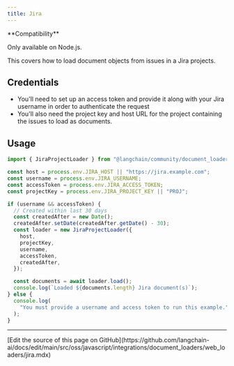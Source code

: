 ```yaml
---
title: Jira
---
```


<Tip>
**Compatibility**

Only available on Node.js.
</Tip>

This covers how to load document objects from issues in a Jira projects.

## Credentials

- You'll need to set up an access token and provide it along with your Jira username in order to authenticate the request
- You'll also need the project key and host URL for the project containing the issues to load as documents.

## Usage

```typescript
import { JiraProjectLoader } from "@langchain/community/document_loaders/web/jira";

const host = process.env.JIRA_HOST || "https://jira.example.com";
const username = process.env.JIRA_USERNAME;
const accessToken = process.env.JIRA_ACCESS_TOKEN;
const projectKey = process.env.JIRA_PROJECT_KEY || "PROJ";

if (username && accessToken) {
  // Created within last 30 days
  const createdAfter = new Date();
  createdAfter.setDate(createdAfter.getDate() - 30);
  const loader = new JiraProjectLoader({
    host,
    projectKey,
    username,
    accessToken,
    createdAfter,
  });

  const documents = await loader.load();
  console.log(`Loaded ${documents.length} Jira document(s)`);
} else {
  console.log(
    "You must provide a username and access token to run this example."
  );
}
```

---

<Callout icon="pen-to-square" iconType="regular">
  [Edit the source of this page on GitHub](https://github.com/langchain-ai/docs/edit/main/src/oss/javascript/integrations/document_loaders/web_loaders/jira.mdx)
</Callout>
